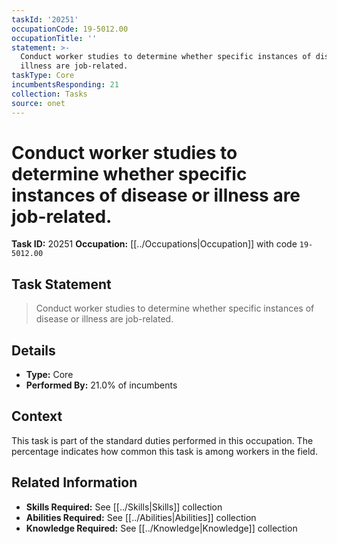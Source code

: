 ```yaml
---
taskId: '20251'
occupationCode: 19-5012.00
occupationTitle: ''
statement: >-
  Conduct worker studies to determine whether specific instances of disease or
  illness are job-related.
taskType: Core
incumbentsResponding: 21
collection: Tasks
source: onet
---
```

# Conduct worker studies to determine whether specific instances of disease or illness are job-related.

**Task ID:** 20251
**Occupation:** [[../Occupations|Occupation]] with code `19-5012.00`

## Task Statement

> Conduct worker studies to determine whether specific instances of disease or illness are job-related.

## Details

- **Type:** Core
- **Performed By:** 21.0% of incumbents

## Context

This task is part of the standard duties performed in this occupation. The percentage indicates how common this task is among workers in the field.

## Related Information

- **Skills Required:** See [[../Skills|Skills]] collection
- **Abilities Required:** See [[../Abilities|Abilities]] collection
- **Knowledge Required:** See [[../Knowledge|Knowledge]] collection
